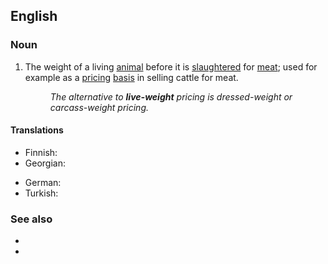 {{also|live-weight}}
==English==

===Noun===
{{en-noun|~}}

# The weight of a living [[animal]] before it is [[slaughter]]ed for [[meat]]; used for example as a [[pricing]] [[basis]] in selling cattle for meat.
#: ''The alternative to '''live-weight''' pricing is dressed-weight or carcass-weight pricing.''

====Translations====
{{trans-top|weight of a living animal}}
* Finnish: {{t+|fi|elopaino}}
* Georgian: {{t|ka|ცოცხალი წონა}}
{{trans-mid}}
* German: {{t+|de|Lebendgewicht|n}}
* Turkish: {{t+|tr|canlı ağırlık}}
{{trans-bottom}}

===See also===
* {{l|en|carcass weight}}
* {{l|en|dressed weight}}